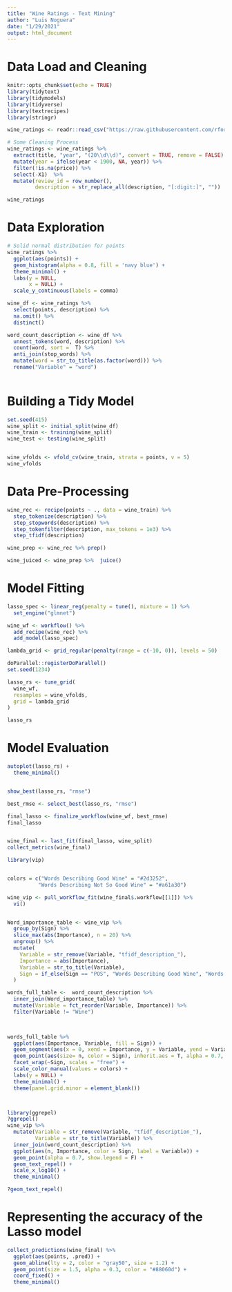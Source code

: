 ```yaml
---
title: "Wine Ratings - Text Mining"
author: "Luis Noguera"
date: "1/29/2021"
output: html_document
---
```


# Data Load and Cleaning

```r
knitr::opts_chunk$set(echo = TRUE)
library(tidytext)
library(tidymodels)
library(tidyverse)
library(textrecipes)
library(stringr)

wine_ratings <- readr::read_csv("https://raw.githubusercontent.com/rfordatascience/tidytuesday/master/data/2019/2019-05-28/winemag-data-130k-v2.csv") 

# Some Cleaning Process
wine_ratings <- wine_ratings %>% 
  extract(title, "year", "(20\\d\\d)", convert = TRUE, remove = FALSE) %>%
  mutate(year = ifelse(year < 1900, NA, year)) %>%
  filter(!is.na(price)) %>%
  select(-X1)  %>%
  mutate(review_id = row_number(),
         description = str_replace_all(description, "[:digit:]", "")) 

wine_ratings 


```

# Data Exploration

```r

# Solid normal distribution for points
wine_ratings %>% 
  ggplot(aes(points)) +
  geom_histogram(alpha = 0.8, fill = 'navy blue') +
  theme_minimal() +
  labs(y = NULL,
       x = NULL) +
  scale_y_continuous(labels = comma)


```


```r

wine_df <- wine_ratings %>% 
  select(points, description) %>% 
  na.omit() %>% 
  distinct()

word_count_description <- wine_df %>% 
  unnest_tokens(word, description) %>% 
  count(word, sort =  T) %>% 
  anti_join(stop_words) %>% 
  mutate(word = str_to_title(as.factor(word))) %>% 
  rename("Variable" = "word") 
  

```

# Building a Tidy Model 


```r

set.seed(415)
wine_split <- initial_split(wine_df)
wine_train <- training(wine_split)
wine_test <- testing(wine_split)


wine_vfolds <- vfold_cv(wine_train, strata = points, v = 5)
wine_vfolds


```

# Data Pre-Processing

```r

wine_rec <- recipe(points ~ ., data = wine_train) %>% 
  step_tokenize(description) %>% 
  step_stopwords(description) %>% 
  step_tokenfilter(description, max_tokens = 1e3) %>% 
  step_tfidf(description) 

wine_prep <- wine_rec %>% prep()

wine_juiced <- wine_prep %>%  juice()


```


# Model Fitting 

```r

lasso_spec <- linear_reg(penalty = tune(), mixture = 1) %>%
  set_engine("glmnet")

wine_wf <- workflow() %>%
  add_recipe(wine_rec) %>%
  add_model(lasso_spec)


```


```r
lambda_grid <- grid_regular(penalty(range = c(-10, 0)), levels = 50)
```


```r

doParallel::registerDoParallel()
set.seed(1234)

lasso_rs <- tune_grid(
  wine_wf,
  resamples = wine_vfolds,
  grid = lambda_grid
)

lasso_rs


```

# Model Evaluation

```r

autoplot(lasso_rs) +
  theme_minimal()


show_best(lasso_rs, "rmse")

```


```r


best_rmse <- select_best(lasso_rs, "rmse")

final_lasso <- finalize_workflow(wine_wf, best_rmse)
final_lasso


wine_final <- last_fit(final_lasso, wine_split)
collect_metrics(wine_final)

```


```r

library(vip)


colors = c("Words Describing Good Wine" = "#2d3252",
          "Words Describing Not So Good Wine" = "#a61a30")

wine_vip <- pull_workflow_fit(wine_final$.workflow[[1]]) %>%
  vi()


Word_importance_table <- wine_vip %>%
  group_by(Sign) %>%
  slice_max(abs(Importance), n = 20) %>%
  ungroup() %>%
  mutate(
    Variable = str_remove(Variable, "tfidf_description_"),
    Importance = abs(Importance),
    Variable = str_to_title(Variable),
    Sign = if_else(Sign == "POS", "Words Describing Good Wine", "Words Describing Not So Good Wine"),
  ) 

words_full_table <-  word_count_description %>% 
  inner_join(Word_importance_table) %>% 
  mutate(Variable = fct_reorder(Variable, Importance)) %>% 
  filter(Variable != "Wine")
  


words_full_table %>% 
  ggplot(aes(Importance, Variable, fill = Sign)) +
  geom_segment(aes(x = 0, xend = Importance, y = Variable, yend = Variable),  show.legend = FALSE) +
  geom_point(aes(size= n, color = Sign), inherit.aes = T, alpha = 0.7, show.legend = F) +
  facet_wrap(~Sign, scales = "free") +
  scale_color_manual(values = colors) +
  labs(y = NULL) +
  theme_minimal() +
  theme(panel.grid.minor = element_blank())



library(ggrepel)
?ggrepel()
wine_vip %>%  
  mutate(Variable = str_remove(Variable, "tfidf_description_"),
         Variable = str_to_title(Variable)) %>% 
  inner_join(word_count_description) %>% 
  ggplot(aes(n, Importance, color = Sign, label = Variable)) +
  geom_point(alpha = 0.7, show.legend = F) +
  geom_text_repel() +
  scale_x_log10() +
  theme_minimal() 

?geom_text_repel()
```

# Representing the accuracy of the Lasso model

```r


collect_predictions(wine_final) %>%
  ggplot(aes(points, .pred)) +
  geom_abline(lty = 2, color = "gray50", size = 1.2) +
  geom_point(size = 1.5, alpha = 0.3, color = "#88060d") +
  coord_fixed() +
  theme_minimal()


```



